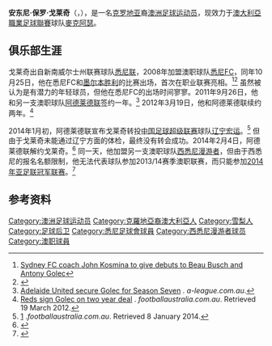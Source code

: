 {{Infobox football biography
| name          = 安东尼·戈莱奇<br>Antony Golec
| image          = [[File:Anthony_Golec.jpg|200px]]
| fullname       = Antony Paul Golec
| birth_date    = {{birth date and age|1990|5|29|df=y}}
| birth_place = [[澳大利亚|澳大利亚]][[悉尼|悉尼]]
| height         = {{height|m=1.94|precision=0}}
| position       = [[后卫_(足球)|左后卫]]<br /> [[后卫_(足球)|中后卫]]
| currentclub    = [[麥克阿瑟足球會|麥克阿瑟]]
| clubnumber     = 3
| youthyears1    = {{0}}{{0}}{{0}}{{0}}–2008 |youthclubs1 = [[Sydney_United_58_FC|悉尼联]]
| youthyears2    = 2008–2011                 |youthclubs2 = [[悉尼足球俱乐部|悉尼FC]]
| years1         = 2008       |clubs1 = [[Sydney_United_58_FC|悉尼联]]      |caps1 = 15 |goals1 = 3
| years2         = 2008–2011 |clubs2 = [[悉尼足球俱乐部|悉尼FC]]           |caps2 = 10 |goals2 = 0
| years3         = 2011       |clubs3 = [[Sydney_United_58_FC|悉尼联]]      |caps3 = 15 |goals3 = 0
| years4         = 2011–2014 |clubs4 = [[阿德莱德联足球俱乐部|阿德莱德联]] |caps4 = 26 |goals4 = 1
| years5         = 2014–2015  |clubs5 = [[西悉尼漫游者足球俱乐部|西悉尼漫游者]]         |caps5 = 0  |goals5 = 0
| years6 = 2015–2016
| clubs6= [[珀斯光荣足球俱乐部|珀斯光荣]] 
| caps6=  6
| goals6= 0
| years7= 2016
| clubs7= [[舒列夫足球会|舍里夫]]
| caps7= 11
| goals7= 0
| years8= 2016
| clubs8= [[柏斯波利斯足球俱乐部|波斯波利斯]]
| caps8= 0
| goals8= 0
| years9= 2017
| clubs9= [[富川1995足球俱乐部|富川1955]]
| caps9= 0
| goals= 0
| years10= 2017–2019
| clubs10= [[中岸水手足球会|中央海岸水手]]
| caps10= 31
| goals10= 0
| years11= 2019
| clubs11= [[威靈顿鳳凰足球俱乐部|威灵顿凤凰]]
| caps11= 6
| goals11= 0
| years12= 2019
| clubs12= [[帕森汝巴达楠榜足球俱乐部|帕森汝达楠榜]]
| caps12= 18
| goals12= 1
| years13= 2020
| clubs13= [[霹雳足球协会|霹雳]]
| caps13= 10
| goals13= 0
| years14= 2020–
| clubs14= [[麥克阿瑟足球會|麥克阿瑟]]
| caps14= 2
| goals14= 0
| nationalyears1 = 2009
| nationalteam1  = 澳大利亚U-20               
| nationalcaps1  = 4 
| nationalgoals1 = 0
| nationalyears2 = 2010–2012     
| nationalteam2  = 澳大利亚U-23               
| nationalcaps2  = 4 
| nationalgoals2 = 0
| pcupdate       = 2021年1月3日
| ntupdate       = 2020年7月1日
}}
'''安东尼·保罗·戈莱奇'''（'''{{lang|en|Antony Paul Golec}}'''，{{bd|1990年|5月29日|||catIdx=Golec, Antony}}），是一名[[克罗地亚|克罗地亚]]裔[[澳洲|澳洲]][[足球|足球]][[运动员|运动员]]，现效力于[[澳大利亞職業足球聯賽|澳大利亞職業足球聯賽]]球队[[麥克阿瑟足球會|麥克阿瑟]]。

==俱乐部生涯==
戈莱奇出自新南威尔士州联赛球队[[Sydney_United_58_FC|悉尼联]]，2008年加盟澳职球队[[悉尼足球俱乐部|悉尼FC]]，同年10月25日，他在悉尼FC和[[墨尔本胜利足球俱乐部|墨尔本胜利]]的比赛出场，首次在职业联赛亮相。<ref>[http://www.news.com.au/dailytelegraph/story/0,22049,24546351-5006068,00.html Sydney FC coach John Kosmina to give debuts to Beau Busch and Antony Golec]</ref><ref>{{Cite web |url=http://www.foxsports.com.au/story/0,8659,24546274-5000940,00.html |title=Kosmina hopes debutants can swim |access-date=2014-01-13 |archive-date=2009-01-07 |archive-url=https://web.archive.org/web/20090107231403/http://www.foxsports.com.au/story/0,8659,24546274-5000940,00.html |dead-url=no }}</ref> 虽然被认为是有潜力的年轻球员，但他在悉尼FC的出场时间寥寥。2011年9月26日，他和另一支澳职球队[[阿德莱德联足球俱乐部|阿德莱德联]]签约一年。<ref>[http://www.a-league.com.au/default.aspx?s=newsdisplay&id=41113 Adelaide United secure Golec for Season Seven] {{Wayback|url=http://www.a-league.com.au/default.aspx?s=newsdisplay&id=41113 |date=20110617081543 }}. ''a-league.com.au''.</ref> 2012年3月19日，他和阿德莱德联续约两年。<ref>[http://www.footballaustralia.com.au/adelaideunited/news-display/Reds-resign-Golec-on-two-year-deal/46294 Reds sign Golec on two year deal] {{Wayback|url=http://www.footballaustralia.com.au/adelaideunited/news-display/Reds-resign-Golec-on-two-year-deal/46294 |date=20140113213645 }}. ''footballaustralia.com.au''. Retrieved 19 March 2012.</ref>

2014年1月初，阿德莱德联宣布戈莱奇转投[[中国足球超级联赛|中国足球超级联赛]]球队[[辽宁足球俱乐部|辽宁宏运]]。<ref>[http://www.footballaustralia.com.au/adelaideunited/news-display/Golec-to-explore-China-opportunity/82590] {{Wayback|url=http://www.footballaustralia.com.au/adelaideunited/news-display/Golec-to-explore-China-opportunity/82590 |date=20140108041003 }}.''footballaustralia.com.au''. Retrieved 8 January 2014.</ref> 但由于戈莱奇未能通过辽宁方面的体检，最终没有转会成功。2014年2月4日，阿德莱德联解约戈莱奇。<ref>{{cite web|url=http://www.footballaustralia.com.au/adelaideunited/news-display/Adelaide-United-and-Antony-Golec-part-ways/85111|title=Adelaide United and Antony Golec part ways|date=4 February 2014|publisher=[[Football_Federation_Australia|Football Federation Australia]]|accessdate=2014-02-05|archive-date=2014-03-25|archive-url=https://web.archive.org/web/20140325230528/http://www.footballaustralia.com.au/adelaideunited/news-display/Adelaide-United-and-Antony-Golec-part-ways/85111|dead-url=no}}</ref> 同一天，他加盟另一支澳职球队[[西悉尼漫游者足球俱乐部|西悉尼漫游者]]，但由于西悉尼的报名名额限制，他无法代表球队参加2013/14赛季澳职联赛，而只能参加[[2014年亚足联冠军联赛|2014年亚足联冠军联赛]]。<ref>{{cite news|url=http://www.theaustralian.com.au/sport/football/wanderers-sign-antony-golec-to-strengthen-defence-for-asia-campaign/story-fn63e0vj-1226817902911|title=Wanderers sign Antony Golec to strengthen defence for Asia campaign|first=Ray|last=Gatt|newspaper=[[The_Australian|The Australian]]|date=4 February 2014|accessdate=2014-02-05|archive-date=2015-06-09|archive-url=https://web.archive.org/web/20150609162258/http://www.theaustralian.com.au/sport/football/wanderers-sign-antony-golec-to-strengthen-defence-for-asia-campaign/story-fn63e0vj-1226817902911|dead-url=no}}</ref>

==参考资料==
{{reflist}}

{{DEFAULTSORT:Golec, Antony}}
[[Category:澳洲足球运动员|Category:澳洲足球运动员]]
[[Category:克羅地亞裔澳大利亞人|Category:克羅地亞裔澳大利亞人]]
[[Category:雪梨人|Category:雪梨人]]
[[Category:足球后卫|Category:足球后卫]]
[[Category:悉尼足球會球員|Category:悉尼足球會球員]]
[[Category:西悉尼漫游者球员|Category:西悉尼漫游者球员]]
[[Category:澳职球員|Category:澳职球員]]